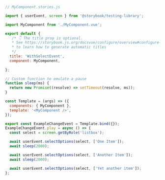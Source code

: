 ```js
// MyComponent.stories.js

import { userEvent, screen } from '@storybook/testing-library';

import MyComponent from './MyComponent.vue';

export default {
   /* 👇 The title prop is optional.
   * See https://storybook.js.org/docsvue/configure/overview#configure-story-loading
   * to learn how to generate automatic titles
   */
  title: 'WithSelectEvent',
  component: MyComponent,
 
};

// Custom function to emulate a pause
function sleep(ms) {
  return new Promise((resolve) => setTimeout(resolve, ms));
}

const Template = (args) => ({
  components: { MyComponent },
  template: '<MyComponent />',
});

export const ExampleChangeEvent = Template.bind({});
ExampleChangeEvent.play = async () => {
  const select = screen.getByRole('listbox');

  await userEvent.selectOptions(select, ['One Item']);
  await sleep(2000);

  await userEvent.selectOptions(select, ['Another Item']);
  await sleep(2000);

  await userEvent.selectOptions(select, ['Yet another item']);
};
```